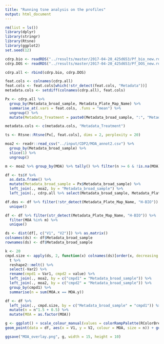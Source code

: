 ```yaml
---
title: "Running tsne analysis on the profiles"
output: html_document
---
```


```r

rm(list = ls())
library(dplyr)
library(stringr)
library(Rtsne)
library(ggplot2)
set.seed(12)

cdrp.bio <- readRDS("../results/master/2017-04-20_425d653/Pf_bio_new.rds")
cdrp.DOS <- readRDS("../results/master/2017-04-20_425d653/Pf_DOS_new.rds")

cdrp.all <- rbind(cdrp.bio, cdrp.DOS)

feat.cols <- colnames(cdrp.all)
feat.cols <- feat.cols[which(!str_detect(feat.cols, "Metadata"))]
metadata.cols <- setdiff(colnames(cdrp.all), feat.cols)

Px <- cdrp.all %>%
  group_by(Metadata_broad_sample, Metadata_Plate_Map_Name) %>%
  summarise_at(.vars = feat.cols, .funs = "mean") %>%
  ungroup() %>%
  mutate(Metadata_Treatment = paste0(Metadata_broad_sample, ":", "Metadata_Plate_Map_Name"))

metadata.cols <- c(metadata.cols, "Metadata_Treatment")

```

```r

ts <- Rtsne::Rtsne(Px[, feat.cols], dims = 2, perplexity = 20)

```

```r

moa2 <- readr::read_csv("../input/CDP2/MOA_annot2.csv") %>%
  group_by(Metadata_broad_sample) %>%
  slice(1) %>%
  ungroup()

m <- moa2 %>% group_by(MOA) %>% tally() %>% filter(n >= 6 & !is.na(MOA)) %>% select(MOA) %>% as.matrix() %>% as.vector()

df <- ts$Y %>%
  as.data.frame() %>%
  mutate(Metadata_broad_sample = Px$Metadata_broad_sample) %>%
  left_join(., moa2, by = "Metadata_broad_sample") %>%
  left_join(., cdrp.all %>% select(Metadata_broad_sample, Metadata_Plate_Map_Name), by = "Metadata_broad_sample")

df.dos <- df %>% filter(!str_detect(Metadata_Plate_Map_Name, "H-BIO")) %>%
  unique()

df <- df %>% filter(str_detect(Metadata_Plate_Map_Name, "H-BIO")) %>%
  filter(MOA %in% m) %>%
  unique()

ds <- dist(df[, c("V1", "V2")]) %>% as.matrix()
colnames(ds) <- df$Metadata_broad_sample
rownames(ds) <- df$Metadata_broad_sample

k <- 20
cmpd.size <- apply(ds, 2, function(x) colnames(ds)[order(x, decreasing = F)[2:(k+1)]]) %>%
  t %>%
  reshape2::melt() %>%
  select(-Var2) %>%
  rename(cmpd1 = Var1, cmpd2 = value) %>%
  left_join(., moa2, by = c("cmpd1" = "Metadata_broad_sample")) %>%
  left_join(., moa2, by = c("cmpd2" = "Metadata_broad_sample")) %>%
  group_by(cmpd1) %>%
  summarise(n = sum(MOA.x == MOA.y))

df <- df %>%
  left_join(., cmpd.size, by = c("Metadata_broad_sample" = "cmpd1")) %>%
  mutate(n = n^1.5 + 0.5) %>%
  mutate(MOA = as.factor(MOA))

g <- ggplot() + scale_colour_manual(values = colorRampPalette(RColorBrewer::brewer.pal(9, "Set1"))(length(m))) + geom_point(data = df.dos, aes(x = V1, y = V2, size = 0.01, alpha = 0.01), color = "gray") +
geom_point(data = df, aes(x = V1, y = V2, colour = MOA, size = n)) + guides(size = F, alpha = F)

ggsave("MOA_overlay.png", g, width = 15, height = 10)

```

